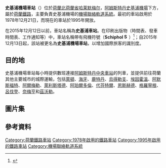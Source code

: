 {{Expand language|1=en|2=nl|time=2021-01-15T13:35:24+00:00}}
{{Infobox Station
|BoxWidth = 24em
|Title = 史基浦機場車站
|SubTitle = 
|EngTitle = Station Schiphol Airport
|EngSubTitle = 
|StationSymbol = 
|symbol_right=[[File:Nederlandse_spoorwegen_logo.svg|20px]] 
|linecolour = #22428B
|ImageName = Amsterdam Schiphol Airport entry.jpg
|ImageSize = 290px
|ImageCaption = 史基浦機場車站與機場共用的入口
|ImagePadding = 0
|Code = Shl
|Operator = [[荷兰铁路|荷兰铁路]]
|Owned = 
|Line=
|Place={{NED}}[[北荷蘭省|北荷蘭省]][[哈莱默梅尔|哈莱默梅尔]]
|coordinates = {{coord|52|18|32|N|4|45|42|E|display=inline,title}}
|Style = 地下車站
|Hall Style = 
|PlatformType = 
|PlatformNumber = 6
|TrackNum = 
|Interchange = 
|ExitNumber = 
|StartDate = 1978年12月21日，1995年重新開放
|Architect = 
|Elevation = 
|Depth = 
|connection = 
|yearly ridership = 
|daily ridership = 
}}

'''史基浦機場車站'''（{{lang-nl|'''Station Schiphol Airport'''}}）位於[[荷蘭|荷蘭]][[北荷蘭省|北荷蘭省]][[哈莱默梅尔|哈莱默梅尔]]，[[阿姆斯特丹史基浦機場|阿姆斯特丹史基浦機場]]下方，屬於[[荷蘭鐵路|荷蘭鐵路]]，主要負責史基浦機場的[[機場聯絡軌道系統|機場聯絡軌道系統]]。最初的車站啟用於1978年12月21日，而現在的車站於1995年開放。

在2015年12月12日以前，車站名稱為'''史基浦車站'''。在印刷出版物（時間表、發車時間表、工作通知等）中，車站名稱帶有飛機符號（'''Schiphol [[File:Schiphol_aircraft_silhouette.svg|15px]]'''）<ref>{{Cite web |url=http://nieuws.ns.nl/reisplanner-2016-staat-live |title=2016 timetable changes |access-date=2021-01-15 |archive-date=2021-02-07 |archive-url=https://web.archive.org/web/20210207112520/https://nieuws.ns.nl/reisplanner-2016-staat-live/ |dead-url=no }}</ref>；自2015年12月13日起，該站被更名為'''史基浦機場車站'''，以增加國際旅客的識別度。

==目的地==
史基浦機場車站每小時提供數班連接[[阿姆斯特丹中央車站|阿姆斯特丹中央車站]]的列車，並提供前往荷蘭其他主要城市的城際運輸，包括[[萊頓|萊頓]]、[[海牙|海牙]]、[[鹿特丹|鹿特丹]]、[[烏得勒支|烏得勒支]]、[[埃因霍溫|埃因霍溫]]、[[阿默斯福特|阿默斯福特]]、[[阿爾梅勒|阿爾梅勒]]、[[萊利斯塔德|萊利斯塔德]]、[[阿珀爾多倫|阿珀爾多倫]]、[[代芬特爾|代芬特爾]]、[[恩斯赫德|恩斯赫德]]、[[格羅寧根|格羅寧根]]、[[呂伐登|呂伐登]]、[[奈梅亨|奈梅亨]]和[[茲沃勒|茲沃勒]]。

==圖片集==
{{Gallery
|title=
|width=200
|height=150
|align=center
|File:Station Schiphol 12-04-1989.jpg|舊車站，於1995年拆除
|File:Platform 6 Schiphol train station.jpg|地下月台
}}

==參考資料==
{{reflist}}

[[Category:荷蘭鐵路車站|Category:荷蘭鐵路車站]]
[[Category:1978年啟用的鐵路車站|Category:1978年啟用的鐵路車站]]
[[Category:1995年啟用的鐵路車站|Category:1995年啟用的鐵路車站]]
[[Category:機場聯絡軌道系統|Category:機場聯絡軌道系統]]